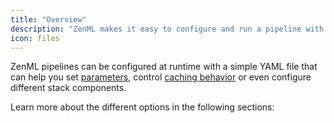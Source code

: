 ```yaml
---
title: "Overview"
description: "ZenML makes it easy to configure and run a pipeline with configuration files."
icon: files
---
```


ZenML pipelines can be configured at runtime with a simple YAML file that can help you set [parameters](/v/0.66.0/usage/pipelines/build-pipelines/use-pipeline-step-parameters), control [caching behavior](/v/0.66.0/usage/pipelines/build-pipelines/control-caching-behavior) or even configure different stack components.

Learn more about the different options in the following sections:

<CardGroup>
<Card title="What Can Be Configured" icon="clipboard-question" href="/v/0.66.0/usage/project-setup/use-configuration-files/what-can-be-configured" horizontal/>
<Card title="Configuration Hierarchy" icon="layer-group" href="/v/0.66.0/usage/project-setup/use-configuration-files/configuration-hierarchy" horizontal/>
<Card title="Autogenerate Template YAML" icon="file-code" href="/v/0.66.0/usage/project-setup/use-configuration-files/autogenerate-a-template-yaml-file" horizontal/> </CardGroup>
